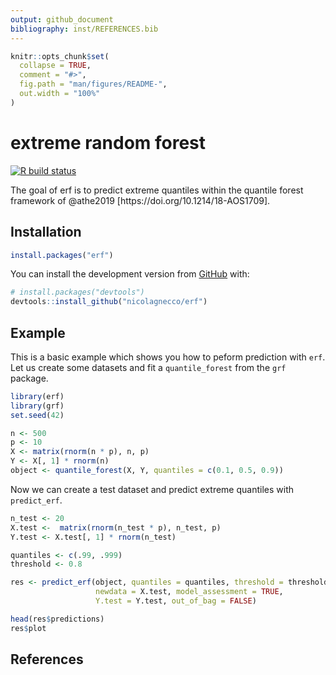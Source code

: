 ```yaml
---
output: github_document
bibliography: inst/REFERENCES.bib
---
```


<!-- README.md is generated from README.Rmd. Please edit that file -->

```r
knitr::opts_chunk$set(
  collapse = TRUE,
  comment = "#>",
  fig.path = "man/figures/README-",
  out.width = "100%"
)
```
# extreme random forest
<!-- badges: start -->
[![R build status](https://github.com/nicolagnecco/erf/workflows/R-CMD-check/badge.svg)](https://github.com/nicolagnecco/erf/actions)
<!-- badges: end -->

The goal of erf is to predict extreme quantiles within the quantile forest framework of @athe2019 [https://doi.org/10.1214/18-AOS1709].

## Installation

<!-- You can install the released version of erf from [CRAN](https://CRAN.R-project.org) with: -->

``` r
install.packages("erf")
```

You can install the development version from [GitHub](https://github.com/) with:

``` r
# install.packages("devtools")
devtools::install_github("nicolagnecco/erf")
```
## Example

This is a basic example which shows you how to peform prediction with `erf`.
Let us create some datasets and fit a `quantile_forest` from the `grf` package.

```r
library(erf)
library(grf)
set.seed(42)

n <- 500
p <- 10
X <- matrix(rnorm(n * p), n, p)
Y <- X[, 1] * rnorm(n)
object <- quantile_forest(X, Y, quantiles = c(0.1, 0.5, 0.9))

```

Now we can create a test dataset and predict extreme quantiles with `predict_erf`.

```r
n_test <- 20
X.test <-  matrix(rnorm(n_test * p), n_test, p)
Y.test <- X.test[, 1] * rnorm(n_test)

quantiles <- c(.99, .999)
threshold <- 0.8

res <- predict_erf(object, quantiles = quantiles, threshold = threshold,
                   newdata = X.test, model_assessment = TRUE,
                   Y.test = Y.test, out_of_bag = FALSE)

head(res$predictions)
res$plot
```

## References
